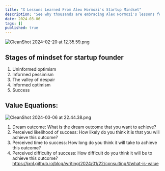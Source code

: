```yaml
---
title: "X Lessons Learned From Alex Hormozi's Startup Mindset"
description: "See why thousands are embracing Alex Hormozi's lessons for a successful startup journey."
date: 2024-03-06
tags: []
published: true
---
```


![CleanShot 2024-02-20 at 12.35.59.png](/blog_images/CleanShot%202024-02-20%20at%2012.35.59.png)
## Stages of mindset for startup founder

1. Uninformed optimism
2. Informed pessimism
3. The valley of despair
4. Informed optimism
5. Success


## Value Equations:
![CleanShot 2024-03-06 at 22.44.38.png](/blog_images/CleanShot%202024-03-06%20at%2022.44.38.png)
1. Dream outcome: What is the dream outcome that you want to achieve?
2. Perceived likelihood of success: How likely do you think it is that you will achieve this outcome?
3. Perceived time to success: How long do you think it will take to achieve this outcome?
4. Perceived difficulty of success: How difficult do you think it will be to achieve this outcome?
https://jxnl.github.io/blog/writing/2024/01/22/consulting/#what-is-value